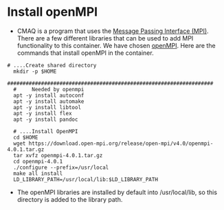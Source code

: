 # Install openMPI {.unnumbered}

- CMAQ is a program that uses the [Message Passing Interface (MPI)](https://www.mpi-forum.org). There are a few different libraries that can be used to add MPI functionality to this container. We have chosen [openMPI](https://www.open-mpi.org). Here are the commands that install openMPI in the container.

```
# ....Create shared directory
  mkdir -p $HOME

###################################################################
  #     Needed by openmpi
  apt -y install autoconf
  apt -y install automake
  apt -y install libtool
  apt -y install flex
  apt -y install pandoc

  # ....Install OpenMPI
  cd $HOME
  wget https://download.open-mpi.org/release/open-mpi/v4.0/openmpi-4.0.1.tar.gz
  tar xvfz openmpi-4.0.1.tar.gz
  cd openmpi-4.0.1
  ./configure --prefix=/usr/local
  make all install
  LD_LIBRARY_PATH=/usr/local/lib:$LD_LIBRARY_PATH
```

  - The openMPI libraries are installed by default into /usr/local/lib, so this directory is added to the library path.
